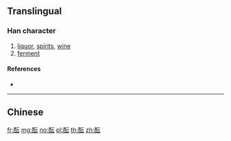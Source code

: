 {{character info/new}}
{{also|醖|醞}}
==Translingual==

===Han character===
{{Han char|rn=164|rad=酉|as=04|sn=11|four=|canj=MWMMI}}

# [[liquor]], [[spirits]], [[wine]]
# [[ferment]]

====References====
* {{Han ref|kx=1281.281|hdz=63575.020|uh=915D|ud=37213}}

----

==Chinese==
{{zh-see|醞}}

[[fr:酝]]
[[mg:酝]]
[[no:酝]]
[[pl:酝]]
[[th:酝]]
[[zh:酝]]